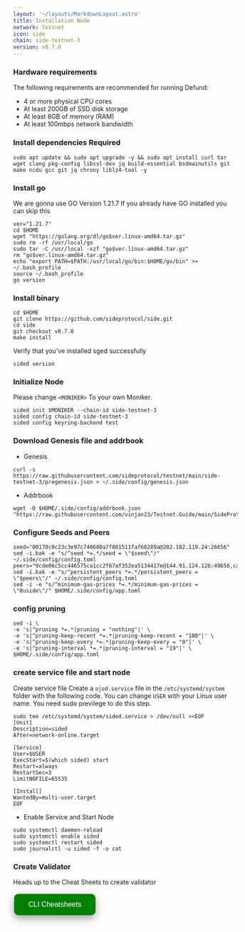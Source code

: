 ```yaml
---
layout: '~/layouts/MarkdownLayout.astro'
title: Installation Node
network: Testnet
icon: side
chain: side-testnet-3
version: v0.7.0
---
```


### Hardware requirements

The following requirements are recommended for running Defund:

- 4 or more physical CPU cores
- At least 200GB of SSD disk storage
- At least 8GB of memory (RAM)
- At least 100mbps network bandwidth


### Install dependencies Required

```
sudo apt update && sudo apt upgrade -y && sudo apt install curl tar wget clang pkg-config libssl-dev jq build-essential bsdmainutils git make ncdu gcc git jq chrony liblz4-tool -y
```

### Install go

We are gonna use GO Version 1.21.7
If you already have GO installed you can skip this 

```
ver="1.21.7"
cd $HOME
wget "https://golang.org/dl/go$ver.linux-amd64.tar.gz"
sudo rm -rf /usr/local/go
sudo tar -C /usr/local -xzf "go$ver.linux-amd64.tar.gz"
rm "go$ver.linux-amd64.tar.gz"
echo "export PATH=$PATH:/usr/local/go/bin:$HOME/go/bin" >> ~/.bash_profile
source ~/.bash_profile
go version
```

### Install binary

```
cd $HOME
git clone https://github.com/sideprotocol/side.git
cd side
git checkout v0.7.0
make install
```

Verify that you've installed sged successfully

```
sided version
```

### Initialize Node

Please change `<MONIKER>` To your own Moniker.

```
sided init $MONIKER --chain-id side-testnet-3
sided config chain-id side-testnet-3
sided config keyring-backend test
```

### Download Genesis file and addrbook

- Genesis

```
curl -s https://raw.githubusercontent.com/sideprotocol/testnet/main/side-testnet-3/pregenesis.json > ~/.side/config/genesis.json
```
- Addrbook
```
wget -O $HOME/.side/config/addrbook.json "https://raw.githubusercontent.com/vinjan23/Testnet.Guide/main/SideProtocol/addrbook.json"
```

### Configure Seeds and Peers

```
seed="00170c0c23c3e97c740680a7f881511faf68289a@202.182.119.24:26656"
sed -i.bak -e "s/^seed *=.*/seed = \"$seed\"/" ~/.side/config/config.toml
peers="9cde06c5cc446575ca1cc2f67af352ea5134417e@144.91.124.126:49656,ca3379b48e196c3ef910a08452b459b0f327fdb6@95.216.3.115:34656,f1c77528a14f8981381b117c573dc1441e6a5882@213.199.48.13:26656,00170c0c23c3e97c740680a7f881511faf68289a@202.182.119.24:26656,8d8bf287dfd9ce7da209b4152f6dd4d4b146131c@23.88.105.251:26656,2fb44a8e4bdebf44f55703c144d19c0c47101bb9@188.34.192.238:16456"
sed -i.bak -e "s/^persistent_peers *=.*/persistent_peers = \"$peers\"/" ~/.side/config/config.toml
sed -i -e "s/^minimum-gas-prices *=.*/minimum-gas-prices = \"0uside\"/" $HOME/.side/config/app.toml
```

### config pruning

```
sed -i \
-e 's|^pruning *=.*|pruning = "nothing"|' \
-e 's|^pruning-keep-recent *=.*|pruning-keep-recent = "100"|' \
-e 's|^pruning-keep-every *=.*|pruning-keep-every = "0"|' \
-e 's|^pruning-interval *=.*|pruning-interval = "19"|' \
$HOME/.side/config/app.toml
```


### create service file and start node

Create service file
Create a `ojod.service` file in the `/etc/systemd/system` folder with the following code. 
You can change `USER` with your Linux user name. You need sudo previlege to do this step.

```
sudo tee /etc/systemd/system/sided.service > /dev/null <<EOF
[Unit]
Description=sided
After=network-online.target

[Service]
User=$USER
ExecStart=$(which sided) start
Restart=always
RestartSec=3
LimitNOFILE=65535

[Install]
WantedBy=multi-user.target
EOF
```

- Enable Service and Start Node

```
sudo systemctl daemon-reload
sudo systemctl enable sided
sudo systemctl restart sided
sudo journalctl -u sided -f -o cat
```
### Create Validator

Heads up to the Cheat Sheets to create validator

<a href="https://service.vinjan.xyz/testnet/side/cheat" target="_blank">
  <button style="background-color: green; border: none; color: white; padding: 15px 32px; text-align: center; text-decoration: none; display: inline-block; font-size: 16px; margin: 4px 2px; cursor: pointer; border-radius: 10px; box-shadow: 0 8px 16px 0 rgba(0,0,0,0.2), 0 6px 20px 0 rgba(0,0,0,0.19);" onmouseover="this.style.boxShadow='0 0 0 4px rgba(0,255,0,0.5)'" onmouseout="this.style.boxShadow='0 8px 16px 0 rgba(0,0,0,0.2), 0 6px 20px 0 rgba(0,0,0,0.19)'">CLI Cheatsheets</button>
</a>
